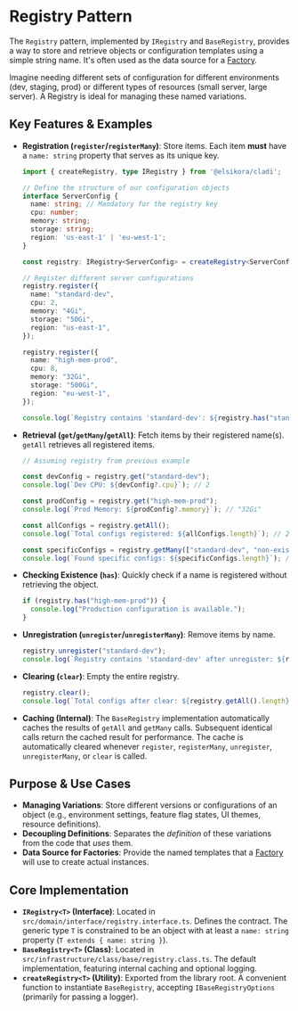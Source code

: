 # Registry Pattern

The `Registry` pattern, implemented by `IRegistry` and `BaseRegistry`, provides a way to store and retrieve objects or configuration templates using a simple string name.
It's often used as the data source for a [Factory](../factory).

Imagine needing different sets of configuration for different environments (dev, staging, prod) or different types of resources (small server, large server). A Registry is ideal for managing these named variations.

## Key Features & Examples

- **Registration (`register`/`registerMany`)**: Store items. Each item **must** have a `name: string` property that serves as its unique key.

  ```typescript filename="src/config-registry.ts"
  import { createRegistry, type IRegistry } from '@elsikora/cladi';

  // Define the structure of our configuration objects
  interface ServerConfig {
    name: string; // Mandatory for the registry key
    cpu: number;
    memory: string;
    storage: string;
    region: 'us-east-1' | 'eu-west-1';
  }

  const registry: IRegistry<ServerConfig> = createRegistry<ServerConfig>({}); // Logger can be passed in options

  // Register different server configurations
  registry.register({
    name: "standard-dev",
    cpu: 2,
    memory: "4Gi",
    storage: "50Gi",
    region: "us-east-1",
  });

  registry.register({
    name: "high-mem-prod",
    cpu: 8,
    memory: "32Gi",
    storage: "500Gi",
    region: "eu-west-1",
  });

  console.log(`Registry contains 'standard-dev': ${registry.has("standard-dev")}`); // true
  ```

- **Retrieval (`get`/`getMany`/`getAll`)**: Fetch items by their registered name(s). `getAll` retrieves all registered items.

  ```typescript
  // Assuming registry from previous example

  const devConfig = registry.get("standard-dev");
  console.log(`Dev CPU: ${devConfig?.cpu}`); // 2

  const prodConfig = registry.get("high-mem-prod");
  console.log(`Prod Memory: ${prodConfig?.memory}`); // "32Gi"

  const allConfigs = registry.getAll();
  console.log(`Total configs registered: ${allConfigs.length}`); // 2

  const specificConfigs = registry.getMany(["standard-dev", "non-existent"]);
  console.log(`Found specific configs: ${specificConfigs.length}`); // 1 (only standard-dev)
  ```

- **Checking Existence (`has`)**: Quickly check if a name is registered without retrieving the object.
  ```typescript
  if (registry.has("high-mem-prod")) {
    console.log("Production configuration is available.");
  }
  ```

- **Unregistration (`unregister`/`unregisterMany`)**: Remove items by name.
  ```typescript
  registry.unregister("standard-dev");
  console.log(`Registry contains 'standard-dev' after unregister: ${registry.has("standard-dev")}`); // false
  ```

- **Clearing (`clear`)**: Empty the entire registry.
  ```typescript
  registry.clear();
  console.log(`Total configs after clear: ${registry.getAll().length}`); // 0
  ```

- **Caching (Internal)**: The `BaseRegistry` implementation automatically caches the results of `getAll` and `getMany` calls. Subsequent identical calls return the cached result for performance. The cache is automatically cleared whenever `register`, `registerMany`, `unregister`, `unregisterMany`, or `clear` is called.

## Purpose & Use Cases

- **Managing Variations**: Store different versions or configurations of an object (e.g., environment settings, feature flag states, UI themes, resource definitions).
- **Decoupling Definitions**: Separates the *definition* of these variations from the code that *uses* them.
- **Data Source for Factories**: Provide the named templates that a [Factory](../factory) will use to create actual instances.

## Core Implementation

- **`IRegistry<T>` (Interface)**: Located in `src/domain/interface/registry.interface.ts`. Defines the contract. The generic type `T` is constrained to be an object with at least a `name: string` property (`T extends { name: string }`).
- **`BaseRegistry<T>` (Class)**: Located in `src/infrastructure/class/base/registry.class.ts`. The default implementation, featuring internal caching and optional logging.
- **`createRegistry<T>` (Utility)**: Exported from the library root. A convenient function to instantiate `BaseRegistry`, accepting `IBaseRegistryOptions` (primarily for passing a logger). 